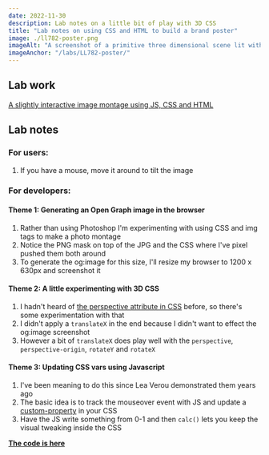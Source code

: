 ```yaml
---
date: 2022-11-30
description: Lab notes on a little bit of play with 3D CSS
title: "Lab notes on using CSS and HTML to build a brand poster"
image: ./ll782-poster.png
imageAlt: "A screenshot of a primitive three dimensional scene lit with pink and green lights"
imageAnchor: "/labs/LL782-poster/"
---
```


## Lab work

[A slightly interactive image montage using JS, CSS and HTML](/labs/LL782-poster/)

## Lab notes

### For users:

1. If you have a mouse, move it around to tilt the image

### For developers:

#### Theme 1: Generating an Open Graph image in the browser

1. Rather than using Photoshop I'm experimenting with using CSS and img tags to make a photo montage
1. Notice the PNG mask on top of the JPG and the CSS where I've pixel pushed them both around
1. To generate the og:image for this size, I'll resize my browser to 1200 x 630px and screenshot it

#### Theme 2: A little experimenting with 3D CSS

1. I hadn't heard of [the perspective attribute in CSS](https://developer.mozilla.org/en-US/docs/Web/CSS/perspective) before, so there's some experimentation with that
1. I didn't apply a `translateX` in the end because I didn't want to effect the og:image screenshot
1. However a bit of `translateX` does play well with the `perspective`, `perspective-origin`, `rotateY` and `rotateX`

#### Theme 3: Updating CSS vars using Javascript

1. I've been meaning to do this since Lea Verou demonstrated them years ago
1. The basic idea is to track the mouseover event with JS and update a [custom-property](https://developer.mozilla.org/en-US/docs/Web/CSS/--*) in your CSS
1. Have the JS write something from 0-1 and then `calc()` lets you keep the visual tweaking inside the CSS

**[The code is here](https://github.com/LL782/laurence-lord/tree/main/static/labs/LL782-poster)**
